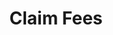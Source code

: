 ---
title: "Claim Fees"
description: "Returns claim LP fees transaction(s)."
openapi: "../../../openapi.json POST /dammv2/claim"
---